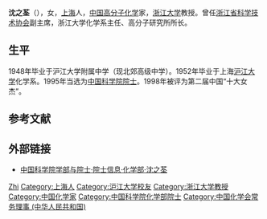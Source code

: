 '''沈之荃'''（{{bd|1931年|5月27日||}}），女，[[上海|上海]]人，[[中华人民共和国|中国]][[高分子化学|高分子化学]]家，[[浙江大学|浙江大学]]教授。曾任[[浙江省科学技术协会|浙江省科学技术协会]]副主席，浙江大学化学系主任、高分子研究所所长。

== 生平 ==
1948年毕业于沪江大学附属中学（现北郊高级中学）。1952年毕业于上海[[沪江大学|沪江大学]]化学系。1995年当选为[[中国科学院院士|中国科学院院士]]。1998年被评为第二届中国“十大女杰”。

== 参考文献 ==
{{reflist}}

== 外部链接 ==
* [https://web.archive.org/web/20120427015018/http://sourcedb.cas.cn/sourcedb_ad_cas/zw2/ysxx/hxb/ 中国科学院学部与院士·院士信息·化学部·沈之荃]

{{中国科学家小作品}}
{{中国科学院化学部院士}}
{{中国化学会第二十二届理事会}}

{{Authority control}}
{{DEFAULTSORT:SHEN}}
[[Category:沈姓|Zhi]]
[[Category:上海人|Category:上海人]]
[[Category:沪江大学校友|Category:沪江大学校友]]
[[Category:浙江大学教授|Category:浙江大学教授]]
[[Category:中国化学家|Category:中国化学家]]
[[Category:中国科学院化学部院士|Category:中国科学院化学部院士]]
[[Category:中国化学会常务理事_(中华人民共和国)|Category:中国化学会常务理事 (中华人民共和国)]]
